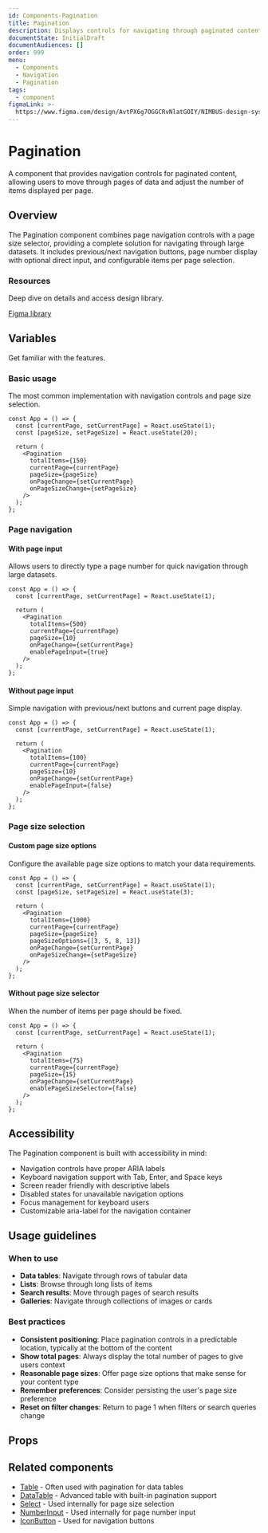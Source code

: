 ```yaml
---
id: Components-Pagination
title: Pagination
description: Displays controls for navigating through paginated content.
documentState: InitialDraft
documentAudiences: []
order: 999
menu:
  - Components
  - Navigation
  - Pagination
tags:
  - component
figmaLink: >-
  https://www.figma.com/design/AvtPX6g7OGGCRvNlatGOIY/NIMBUS-design-system
---
```


# Pagination

A component that provides navigation controls for paginated content, allowing users to move through pages of data and adjust the number of items displayed per page.

## Overview

The Pagination component combines page navigation controls with a page size selector, providing a complete solution for navigating through large datasets. It includes previous/next navigation buttons, page number display with optional direct input, and configurable items per page selection.

### Resources

Deep dive on details and access design library.

[Figma library](https://www.figma.com/design/AvtPX6g7OGGCRvNlatGOIY/NIMBUS-design-system)

## Variables

Get familiar with the features.

### Basic usage

The most common implementation with navigation controls and page size selection.

```jsx-live
const App = () => {
  const [currentPage, setCurrentPage] = React.useState(1);
  const [pageSize, setPageSize] = React.useState(20);
  
  return (
    <Pagination
      totalItems={150}
      currentPage={currentPage}
      pageSize={pageSize}
      onPageChange={setCurrentPage}
      onPageSizeChange={setPageSize}
    />
  );
};
```

### Page navigation

#### With page input

Allows users to directly type a page number for quick navigation through large datasets.

```jsx-live
const App = () => {
  const [currentPage, setCurrentPage] = React.useState(1);
  
  return (
    <Pagination
      totalItems={500}
      currentPage={currentPage}
      pageSize={10}
      onPageChange={setCurrentPage}
      enablePageInput={true}
    />
  );
};
```

#### Without page input

Simple navigation with previous/next buttons and current page display.

```jsx-live
const App = () => {
  const [currentPage, setCurrentPage] = React.useState(1);
  
  return (
    <Pagination
      totalItems={100}
      currentPage={currentPage}
      pageSize={10}
      onPageChange={setCurrentPage}
      enablePageInput={false}
    />
  );
};
```

### Page size selection

#### Custom page size options

Configure the available page size options to match your data requirements.

```jsx-live
const App = () => {
  const [currentPage, setCurrentPage] = React.useState(1);
  const [pageSize, setPageSize] = React.useState(3);
  
  return (
    <Pagination
      totalItems={1000}
      currentPage={currentPage}
      pageSize={pageSize}
      pageSizeOptions={[3, 5, 8, 13]}
      onPageChange={setCurrentPage}
      onPageSizeChange={setPageSize}
    />
  );
};
```

#### Without page size selector

When the number of items per page should be fixed.

```jsx-live
const App = () => {
  const [currentPage, setCurrentPage] = React.useState(1);
  
  return (
    <Pagination
      totalItems={75}
      currentPage={currentPage}
      pageSize={15}
      onPageChange={setCurrentPage}
      enablePageSizeSelector={false}
    />
  );
};
```




## Accessibility

The Pagination component is built with accessibility in mind:

- Navigation controls have proper ARIA labels
- Keyboard navigation support with Tab, Enter, and Space keys
- Screen reader friendly with descriptive labels
- Disabled states for unavailable navigation options
- Focus management for keyboard users
- Customizable aria-label for the navigation container

## Usage guidelines

### When to use

- **Data tables**: Navigate through rows of tabular data
- **Lists**: Browse through long lists of items
- **Search results**: Move through pages of search results
- **Galleries**: Navigate through collections of images or cards

### Best practices

- **Consistent positioning**: Place pagination controls in a predictable location, typically at the bottom of the content
- **Show total pages**: Always display the total number of pages to give users context
- **Reasonable page sizes**: Offer page size options that make sense for your content type
- **Remember preferences**: Consider persisting the user's page size preference
- **Reset on filter changes**: Return to page 1 when filters or search queries change

## Props

<PropsTable id="Pagination" />

## Related components

- [Table](/components/table) - Often used with pagination for data tables
- [DataTable](/components/data-table) - Advanced table with built-in pagination support
- [Select](/components/select) - Used internally for page size selection
- [NumberInput](/components/number-input) - Used internally for page number input
- [IconButton](/components/icon-button) - Used for navigation buttons